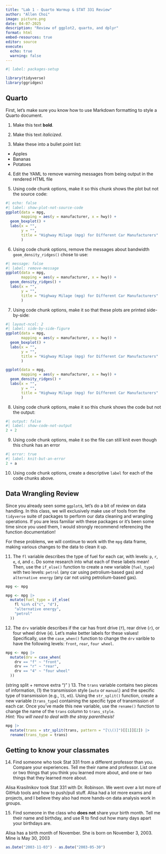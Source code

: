 ```yaml
---
title: "Lab 1 - Quarto Warmup & STAT 331 Review"
author: "Allen Choi"
image: picture.png
date: 04-07-2025
description: "Review of ggplot2, quarto, and dplyr"
format: html
embed-resources: true
editor: source
execute: 
  echo: true
  warning: false
---
```


```r
#| label: packages-setup

library(tidyverse)
library(ggridges)
```

## Quarto

First, let's make sure you know how to use Markdown formatting to style a Quarto document.

1.  Make this text **bold**.

2.  Make this text *italicized*.

3.  Make these into a bullet point list:

-   Apples
-   Bananas
-   Potatoes

4.  Edit the YAML to remove warning messages from being output in the rendered HTML file

5.  Using code chunk options, make it so this chunk shows the plot but not the source code:

```r
#| echo: false
#| label: show-plot-not-source-code
ggplot(data = mpg, 
       mapping = aes(y = manufacturer, x = hwy)) + 
  geom_boxplot() +
  labs(x = "",
       y = "", 
       title = "Highway Milage (mpg) for Different Car Manufacturers"
       )
```

6.  Using code chunk options, remove the messages about bandwidth `geom_density_ridges()` chose to use:

```r
#| message: false
#| label: remove-message
ggplot(data = mpg, 
       mapping = aes(y = manufacturer, x = hwy)) + 
  geom_density_ridges() +
  labs(x = "",
       y = "", 
       title = "Highway Milage (mpg) for Different Car Manufacturers"
       )
```

7.  Using code chunk options, make it so that these plots are printed side-by-side:

```r
#| layout-ncol: 2
#| label: side-by-side-figure
ggplot(data = mpg, 
       mapping = aes(y = manufacturer, x = hwy)) + 
  geom_boxplot() +
  labs(x = "",
       y = "", 
       title = "Highway Milage (mpg) for Different Car Manufacturers"
       )

ggplot(data = mpg, 
       mapping = aes(y = manufacturer, x = hwy)) + 
  geom_density_ridges() +
  labs(x = "",
       y = "", 
       title = "Highway Milage (mpg) for Different Car Manufacturers"
       )

```

8.  Using code chunk options, make it so this chunk shows the code but not the output:

```r
#| output: false
#| label: show-code-not-output
2 + 2
```

9.  Using code chunk options, make it so the file can still knit even though this chunk has an error

```r
#| error: true
#| label: knit-but-an-error
2 + a
```

10. Using code chunk options, create a descriptive `label` for each of the code chunks above.

## Data Wrangling Review

Since you already seen some `ggplot`s, let's do a bit of review on data handling. In this class, we will exclusively make use of tools from the `tidyverse` suite of packages to perform our data cleaning and wrangling operations. If you are less familiar with these packages or it's been some time since you used them, I would strongly recommend referencing the function documentation!

For these problems, we will continue to work with the `mpg` data frame, making various changes to the data to clean it up.

11. The `fl` variable describes the type of fuel for each car, with levels: `p`, `r`, `e`, `d`, and `c`. Do some research into what each of these labels mean! Then, use the `if_else()` function to create a new variable (`fuel_type`) with two levels: `petrol` (any car using petrolium-based gas) and `alternative energy` (any car not using petrolium-based gas).

```r
mpg <- mpg

mpg <- mpg |> 
  mutate(fuel_type = if_else(
    fl %in% c("c", "d"),
    "alternative energy",
    "petrol"
  ))
```

12. The `drv` variable describes if the car has front drive (`f`), rear drive (`r`), or four wheel drive (`4`). Let's make better labels for these values! Specifically, use the `case_when()` function to change the `drv` varible to have the following levels: `front`, `rear`, `four wheel`.

```r
mpg <- mpg |> 
  mutate(drv = case_when(
    drv == "f" ~ "front",
    drv == "r" ~ "rear",
    drv == "4" ~ "four wheel"
  ))
```

(string split + remove extra ")" ) 13. The `trans` variable contains two pieces of information, (1) the transmission style (`auto` or `manual`) and the specific type of transmission (e.g., `l5`, `m5`). Using the `str_split()` function, create a new variable (`trans_type`) containing the specific type of transmission of each car. Once you've made this new variable, use the `rename()` function to change the name of the `trans` column to `trans_style`.\
*Hint: You will need to deal with the stray parenthesis!*

```r
mpg |> 
  mutate(trans = str_split(trans, pattern = "[\\()]")[[1]][2]) |> 
  rename(trans_type = trans)
```

## Getting to know your classmates

14. Find someone who took Stat 331 from a different professor than you. Compare your experiences. Tell me their name and professor. List one or two things that you think you learned more about, and one or two things that they learned more about.

Alisa Krasilnikov took Stat 331 with Dr. Robinson. We went over a lot more of GitHub tools and how to push/pull stuff. Alisa had a lot more exams and projects, and I believe they also had more hands-on data analysis work in groups.

15. Find someone in the class who **does not** share your birth month. Tell me their name and birthday, and use R to find out how many days apart your birthdays are.

Alisa has a birth month of November. She is born on November 3, 2003. Mine is May 30, 2003

```r
as.Date("2003-11-03") - as.Date("2003-05-30")
```
